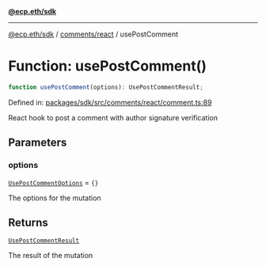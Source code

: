 [**@ecp.eth/sdk**](../../../index.mdx)

***

[@ecp.eth/sdk](/sdk-reference/index.mdx) / [comments/react](/sdk-reference/comments/react/index.mdx) / usePostComment

# Function: usePostComment()

```ts
function usePostComment(options): UsePostCommentResult;
```

Defined in: [packages/sdk/src/comments/react/comment.ts:89](https://github.com/ecp-eth/comments-monorepo/blob/main/packages/sdk/src/comments/react/comment.ts#L89)

React hook to post a comment with author signature verification

## Parameters

### options

[`UsePostCommentOptions`](/sdk-reference/comments/react/type-aliases/UsePostCommentOptions.mdx) = `{}`

The options for the mutation

## Returns

[`UsePostCommentResult`](/sdk-reference/comments/react/type-aliases/UsePostCommentResult.mdx)

The result of the mutation
